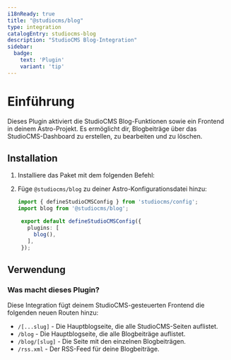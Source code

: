 ```yaml
---
i18nReady: true
title: "@studiocms/blog"
type: integration
catalogEntry: studiocms-blog
description: "StudioCMS Blog-Integration"
sidebar:
  badge: 
    text: 'Plugin'
    variant: 'tip'
---
```



# Einführung

Dieses Plugin aktiviert die StudioCMS Blog-Funktionen sowie ein Frontend in deinem Astro-Projekt. Es ermöglicht dir, Blogbeiträge über das StudioCMS-Dashboard zu erstellen, zu bearbeiten und zu löschen.

## Installation

1. Installiere das Paket mit dem folgenden Befehl:

   <PackageManagers pkg="@studiocms/blog" />

2. Füge `@studiocms/blog` zu deiner Astro-Konfigurationsdatei hinzu:

   ```ts twoslash title="studiocms.config.mjs" ins={2, 6}
   import { defineStudioCMSConfig } from 'studiocms/config';
   import blog from '@studiocms/blog';

    export default defineStudioCMSConfig({
      plugins: [
        blog(),
      ],
    });
   ```

## Verwendung

### Was macht dieses Plugin?

Diese Integration fügt deinem StudioCMS-gesteuerten Frontend die folgenden neuen Routen hinzu:

- `/[...slug]` - Die Hauptblogseite, die alle StudioCMS-Seiten auflistet.
- `/blog` - Die Hauptblogseite, die alle Blogbeiträge auflistet.
- `/blog/[slug]` - Die Seite mit den einzelnen Blogbeiträgen.
- `/rss.xml` - Der RSS-Feed für deine Blogbeiträge.
